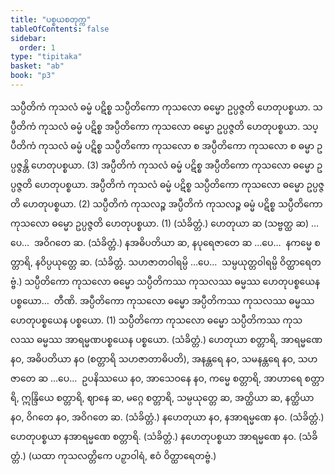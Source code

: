```yaml
---
title: "ပစ္စယစတုက္က"
tableOfContents: false
sidebar:
  order: 1
type: "tipitaka"
basket: "ab"
book: "p3"
---
```



<DynamicBreadcrumb />

<Division number="45" book="p3" e="ch" v="39" p="438">

<Paragraph number="2475" book="p3">
သပ္ပီတိကံ ကုသလံ ဓမ္မံ ပဋိစ္စ သပ္ပီတိကော ကုသလော ဓမ္မော ဥပ္ပဇ္ဇတိ ဟေတုပစ္စယာ. သပ္ပီတိကံ ကုသလံ ဓမ္မံ ပဋိစ္စ အပ္ပီတိကော ကုသလော ဓမ္မော ဥပ္ပဇ္ဇတိ ဟေတုပစ္စယာ. သပ္ပီတိကံ ကုသလံ ဓမ္မံ ပဋိစ္စ သပ္ပီတိကော ကုသလော စ အပ္ပီတိကော ကုသလော စ ဓမ္မာ ဥပ္ပဇ္ဇန္တိ ဟေတုပစ္စယာ. (3)
</Paragraph>

<Paragraph number="2476" book="p3">
အပ္ပီတိကံ ကုသလံ ဓမ္မံ ပဋိစ္စ အပ္ပီတိကော ကုသလော ဓမ္မော ဥပ္ပဇ္ဇတိ ဟေတုပစ္စယာ. အပ္ပီတိကံ ကုသလံ ဓမ္မံ ပဋိစ္စ သပ္ပီတိကော ကုသလော ဓမ္မော ဥပ္ပဇ္ဇတိ ဟေတုပစ္စယာ. (2)
</Paragraph>

<Paragraph number="2477" book="p3">
သပ္ပီတိကံ ကုသလဉ္စ အပ္ပီတိကံ ကုသလဉ္စ ဓမ္မံ ပဋိစ္စ သပ္ပီတိကော ကုသလော ဓမ္မော ဥပ္ပဇ္ဇတိ ဟေတုပစ္စယာ. (1) (သံခိတ္တံ.)
</Paragraph>

</Division>
<Division number="46" book="p3" e="ch" v="39" p="438">

<Paragraph number="2478" book="p3">
ဟေတုယာ ဆ (သဗ္ဗတ္ထ ဆ) …ပေ…  အဝိဂတေ ဆ. (သံခိတ္တံ.)
</Paragraph>

<Paragraph number="2479" book="p3">
နအဓိပတိယာ ဆ, နပုရေဇာတေ ဆ …ပေ…  နကမ္မေ စတ္တာရိ, နဝိပ္ပယုတ္တေ ဆ. (သံခိတ္တံ. သဟဇာတဝါရမ္ပိ …ပေ…  သမ္ပယုတ္တဝါရမ္ပိ ဝိတ္ထာရေတဗ္ဗံ.)
</Paragraph>

</Division>
<Division number="47" book="p3" e="ch" v="39" p="438">

<Paragraph number="2480" book="p3">
သပ္ပီတိကော ကုသလော ဓမ္မော သပ္ပီတိကဿ ကုသလဿ ဓမ္မဿ ဟေတုပစ္စယေန ပစ္စယော…  တီဏိ.
</Paragraph>

<Paragraph number="2481" book="p3">
အပ္ပီတိကော ကုသလော ဓမ္မော အပ္ပီတိကဿ ကုသလဿ ဓမ္မဿ ဟေတုပစ္စယေန ပစ္စယော. (1)
</Paragraph>

<Paragraph number="2482" book="p3">
သပ္ပီတိကော ကုသလော ဓမ္မော သပ္ပီတိကဿ ကုသလဿ ဓမ္မဿ အာရမ္မဏပစ္စယေန ပစ္စယော. (သံခိတ္တံ.)
</Paragraph>

</Division>
<Division number="48" book="p3" e="ch" v="39" p="439">

<Paragraph number="2483" book="p3">
ဟေတုယာ စတ္တာရိ, အာရမ္မဏေ နဝ, အဓိပတိယာ နဝ (စတ္တာရိ သဟဇာတာဓိပတိ), အနန္တရေ နဝ, သမနန္တရေ နဝ, သဟဇာတေ ဆ …ပေ…  ဥပနိဿယေ နဝ, အာသေဝနေ နဝ, ကမ္မေ စတ္တာရိ, အာဟာရေ စတ္တာရိ, ဣန္ဒြိယေ စတ္တာရိ, ဈာနေ ဆ, မဂ္ဂေ စတ္တာရိ, သမ္ပယုတ္တေ ဆ, အတ္ထိယာ ဆ, နတ္ထိယာ နဝ, ဝိဂတေ နဝ, အဝိဂတေ ဆ. (သံခိတ္တံ.)
</Paragraph>

<Paragraph number="2484" book="p3">
နဟေတုယာ နဝ, နအာရမ္မဏေ နဝ. (သံခိတ္တံ.)
</Paragraph>

<Paragraph number="2485" book="p3">
ဟေတုပစ္စယာ နအာရမ္မဏေ စတ္တာရိ. (သံခိတ္တံ.)
</Paragraph>

<Paragraph number="2486" book="p3">
နဟေတုပစ္စယာ အာရမ္မဏေ နဝ. (သံခိတ္တံ.)
</Paragraph>

<Paragraph number="2487" book="p3">
(ယထာ ကုသလတ္တိကေ ပဉှာဝါရံ, ဧဝံ ဝိတ္ထာရေတဗ္ဗံ.)
</Paragraph>
</Division>